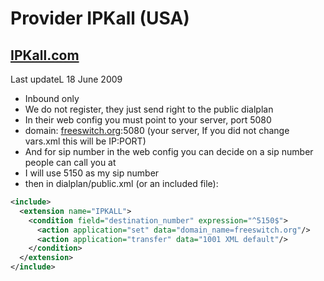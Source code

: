 
# Provider IPKall (USA) 

 

## [IPKall.com](http://IPKall.com)

Last updateL 18 June 2009

* Inbound only
* We do not register, they just send right to the public dialplan
* In their web config you must point to your server, port 5080
* domain: [freeswitch.org](http://freeswitch.org):5080 (your server, If you did not change vars.xml this will be IP:PORT)
* And for sip number in the web config you can decide on a sip number people can call you at
* I will use 5150 as my sip number
* then in dialplan/public.xml (or an included file):

```xml
<include>
  <extension name="IPKALL">
    <condition field="destination_number" expression="^5150$">
      <action application="set" data="domain_name=freeswitch.org"/>
      <action application="transfer" data="1001 XML default"/>
    </condition>
  </extension>
</include> 
```

  

